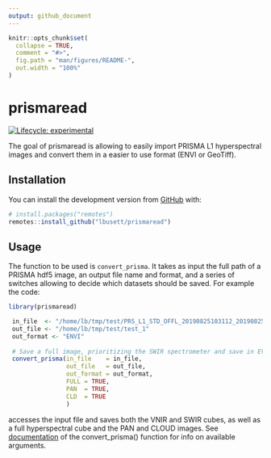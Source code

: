 ```yaml
---
output: github_document 
---
```


<!-- README.md is generated from README.Rmd. Please edit that file -->

```r
knitr::opts_chunk$set(
  collapse = TRUE,
  comment = "#>",
  fig.path = "man/figures/README-",
  out.width = "100%"
)
```

# prismaread

<!-- badges: start -->
[![Lifecycle: experimental](https://img.shields.io/badge/lifecycle-experimental-orange.svg)](https://www.tidyverse.org/lifecycle/#experimental)
<!-- badges: end -->

The goal of prismaread is allowing to easily import PRISMA L1 hyperspectral images and convert them in a easier to use format (ENVI or GeoTiff).

## Installation

You can install the development version from [GitHub](https://github.com/) with:

``` r
# install.packages("remotes")
remotes::install_github("lbusett/prismaread")
```
## Usage

The function to be used is `convert_prisma`. It takes as input the full path 
of a PRISMA hdf5 image, an output file name and format, and a series of switches
allowing to decide which datasets should be saved. For example the code:

```r
library(prismaread)

 in_file  <- "/home/lb/tmp/test/PRS_L1_STD_OFFL_20190825103112_20190825103117_0001.he5"
 out_file <- "/home/lb/tmp/test/test_1"
 out_format <- "ENVI"
 
 # Save a full image, prioritizing the SWIR spectrometer and save in EVI format
 convert_prisma(in_file    = in_file,
                out_file   = out_file,
                out_format = out_format,
                FULL = TRUE,
                PAN  = TRUE,
                CLD  = TRUE
                )

```

accesses the input file and saves both the VNIR and SWIR cubes, as well as a full hyperspectral cube and the PAN and CLOUD images. See [documentation](docs/reference/convert_prisma.html) of the convert_prisma() function for info on available arguments. 
